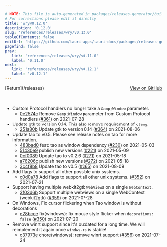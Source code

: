 ```yaml
---

# NOTE: This file is auto-generated in packages/releases-generator/build.ts
# For corrections please edit it directly
title: 'wry@0.12.0'
description: '0.12.0'
slug: 'references/releases/wry/v0.12.0'
tableOfContents: false
editUrl: 'https://github.com/tauri-apps/tauri-docs/packages/releases-generator/build.ts'
pagefind: false
prev:
   link: 'references/releases/wry/v0.11.0'
   label: '0.11.0'
next:
   link: 'references/releases/wry/v0.12.1'
   label: 'v0.12.1'
---
```


			

<ReleaseSidebar slug="references/releases/wry"  packageName="wry" />

<div style="margin-bottom:3rem; display: flex; justify-content: space-between; align-items: center"><span>[Return](/releases)</span><span><a href="https://github.com/tauri-apps/wry/releases/tag/wry-v0.12.0">View on GitHub</a></span></div>

- Custom Protocol handlers no longer take a `&amp;Window` parameter.
  - [0e2574c](https://github.com/tauri-apps/wry/commit/0e2574c420f778c59bafc164ddee2bc0b7705ee9) Remove `&amp;Window` parameter from Custom Protocol handlers ([#361](https://github.com/tauri-apps/wry/pull/361)) on 2021-07-28
- Update gtk to version 0.14. This also remove requirement of `clang`.
  - [251a80b](https://github.com/tauri-apps/wry/commit/251a80bab49d42f742a3ae6b3ca2cbfc97de98bb) Update gtk to version 0.14 ([#364](https://github.com/tauri-apps/wry/pull/364)) on 2021-08-06
- Update tao to v0.5. Please see release notes on tao for more information.
  - [483bad0](https://github.com/tauri-apps/wry/commit/483bad0fc7e7564500f7183547c15604fa387258) feat: tao as window dependency ([#230](https://github.com/tauri-apps/wry/pull/230)) on 2021-05-03
  - [51430e9](https://github.com/tauri-apps/wry/commit/51430e97dfb6589c5ff71e5078438be67293d044) publish new versions ([#221](https://github.com/tauri-apps/wry/pull/221)) on 2021-05-09
  - [0cf0089](https://github.com/tauri-apps/wry/commit/0cf0089b6d49aa9e1a8c791ec8883fce48a0dfd1) Update tao to v0.2.6 ([#271](https://github.com/tauri-apps/wry/pull/271)) on 2021-05-18
  - [a76206c](https://github.com/tauri-apps/wry/commit/a76206c11fa0a4ba1d041aa0f25452dd80941ee9) publish new versions ([#272](https://github.com/tauri-apps/wry/pull/272)) on 2021-05-18
  - [3c4f8b8](https://github.com/tauri-apps/wry/commit/3c4f8b8b2bd42e7634b889aa5317d909bfce593c) Update tao to v0.5 ([#365](https://github.com/tauri-apps/wry/pull/365)) on 2021-08-09
- Add flags to support all other possible unix systems.
  - [c0d0a78](https://github.com/tauri-apps/wry/commit/c0d0a78b893eecdc45c6cda71264020d6ae17bda) Add flags to support all other unix systems. ([#352](https://github.com/tauri-apps/wry/pull/352)) on 2021-07-21
- Support having multiple webkit2gtk `WebView`s on a single `WebContext`.
  - [3f03d6b](https://github.com/tauri-apps/wry/commit/3f03d6b5ea4e9ba81950245de156f09e72ab40a1) Support multiple webviews on a single WebContext (webkit2gtk) ([#359](https://github.com/tauri-apps/wry/pull/359)) on 2021-07-28
- On Windows, Fix cursor flickering when Tao window is without decorations
  - [e28bcce](https://github.com/tauri-apps/wry/commit/e28bcce0884937365013fda3098f64f9956d569f) fix(windows): fix mouse style flicker when `decorations: false` ([#350](https://github.com/tauri-apps/wry/pull/350)) on 2021-07-20
- Remove winrt support since it&#39;s outdated for a long time. We will reimplement it again once `windws-rs` is stable!
  - [c37973e](https://github.com/tauri-apps/wry/commit/c37973e47318e9cff2712eb4a394c07734f58d54) chore(windows): remove winrt support ([#356](https://github.com/tauri-apps/wry/pull/356)) on 2021-07-24

